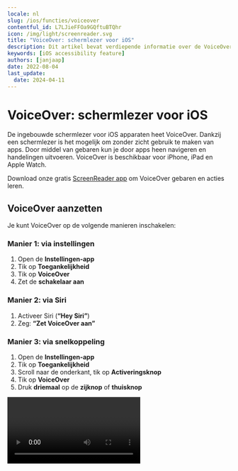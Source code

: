 ```yaml
---
locale: nl
slug: /ios/functies/voiceover
contentful_id: L7LJieFFOa9GQftuBTQhr
icon: /img/light/screenreader.svg
title: "VoiceOver: schermlezer voor iOS"
description: Dit artikel bevat verdiepende informatie over de VoiceOver schermlezer voor iOS.
keywords: [iOS accessibility feature]
authors: [janjaap]
date: 2022-08-04
last_update:
  date: 2024-04-11
---
```


# VoiceOver: schermlezer voor iOS

De ingebouwde schermlezer voor iOS apparaten heet VoiceOver. Dankzij een schermlezer is het mogelijk om zonder zicht gebruik te maken van apps. Door middel van gebaren kun je door apps heen navigeren en handelingen uitvoeren. VoiceOver is beschikbaar voor iPhone, iPad en Apple Watch.

Download onze gratis [ScreenReader app](https://screenreader.app) om VoiceOver gebaren en acties leren.

## VoiceOver aanzetten

Je kunt VoiceOver op de volgende manieren inschakelen:

### Manier 1: via instellingen

1. Open de **Instellingen-app**
2. Tik op **Toegankelijkheid**
3. Tik op **VoiceOver**
4. Zet de **schakelaar aan**

### Manier 2: via Siri

1. Activeer Siri (**“Hey Siri”**)
2. Zeg: **“Zet VoiceOver aan”**

### Manier 3: via snelkoppeling

1. Open de **Instellingen-app**
2. Tik op **Toegankelijkheid**
3. Scroll naar de onderkant, tik op **Activeringsknop**
4. Tik op **VoiceOver**
5. Druk **driemaal** op de **zijknop** of **thuisknop**

<Video youTubeId="tFNeWGt2EXE" title="Handleiding: VoiceOver aanzetten op iOS" name="VoiceOver iOS - Video"/>

## VoiceOver uitzetten

Mocht je in de war raken met de gebaren, dan kun je VoiceOver het makkelijkste uitzetten via Siri: *“Hey Siri, zet VoiceOver uit”*.

Het is natuurlijk ook mogelijk om VoiceOver weer via de Instellingen app uit te zetten. Maar, je zult hier dan wel heen moeten navigeren via de VoiceOver gebaren.

Mocht je een snelkoppeling hebben ingesteld voor VoiceOver, dan kan je het ook via deze manier weer uitzetten.

## VoiceOver gebaren

Het is handig om eerst een aantal basis gebaren te leren. Je zult namelijk niet de eerste persoon zijn die VoiceOver aan zet, waarna het vervolgens niet lukt om het weer uit te zetten.

Door te vegen naar rechts ga je naar het volgende element. Veeg naar links om naar het vorige element te gaan. Dubbel tik om een element te activeren. Met deze drie gebaren kom je al een heel eind.

**De belangrijkste gebaren om te leren zijn:**

- Raak het scherm met 1 vinger aan om te verkennen
- Veeg met 1 vinger naar rechts om naar het volgende element te gaan
- Veeg met 1 vinger naar links om naar het vorige element te gaan
- Tik met 1 vinger 2 keer op het scherm om een onderdeel te activeren
- Veeg met 3 vingers naar links, rechts, omhoog of omlaag om in die richting te scrollen

Let op: het zal vaak voorkomen dat je apps niet volledig kunt bedienen met VoiceOver.

### Vegen met 1 vinger

Gebaren om VoiceOver te bedienen door met 1 vinger te vegen.

| Handeling | Uitleg | Gebaar |
| --- | --- | --- |
| Een onderdeel selecteren en uitspreken | Veeg met 1 vinger over het scherm | <Image src="/img/light/gesture_one_finger_tap.png" alt="One finger tap - Gesture"/> |
| Naar het volgende onderdeel navigeren | Veeg met 1 vinger naar rechts | <Image src="/img/light/gesture_one_finger_swipe_right.png" alt="One finger swipe right - Gesture"/> |
| Naar het vorige onderdeel navigeren | Veeg met 1 vinger naar links | <Image src="/img/light/gesture_one_finger_swipe_left.png" alt="One finger swipe left - Gesture"/> |
| Instelling omhoog aanpassen | Veeg met 1 vinger omhoog | <Image src="/img/light/gesture_one_finger_swipe_up.png" alt="One finger swipe up - Gesture"/> |
| Instelling omlaag aanpassen | Veeg met 1 vinger omlaag | <Image src="/img/light/gesture_one_finger_swipe_down.png" alt="One finger swipe down - Gesture"/> |

### Vegen met 2 vingers

Gebaren om VoiceOver te bedienen door met 2 vingers te vegen.

| Handeling | Uitleg | Gebaar |
| --- | --- | --- |
| Het volledige scherm laten voorlezen | Veeg met 2 vingers omhoog | <Image src="/img/light/gesture_two_finger_swipe_up.png" alt="Two finger swipe up - Gesture"/> |
| Het scherm laten voorlezen vanaf het huidige onderdeel | Veeg met 2 vingers omlaag | <Image src="/img/light/gesture_two_finger_swipe_down.png" alt="Two finger swipe down - Gesture"/> |

### Vegen met 3 vingers

Gebaren om VoiceOver te bedienen door met 3 vingers te vegen.

| Handeling | Uitleg | Gebaar |
| --- | --- | --- |
| Omhoog scrollen | Veeg met 3 vingers omhoog | <Image src="/img/light/gesture_three_finger_swipe_up.png" alt="Three finger swipe up - Gesture"/> |
| Omlaag scrollen | Veeg met 3 vingers omlaag | <Image src="/img/light/gesture_three_finger_swipe_down.png" alt="Three finger swipe down - Gesture"/> |
| Naar rechts scrollen | Veeg met 3 vingers naar rechts | <Image src="/img/light/gesture_three_finger_swipe_right.png" alt="Three finger swipe right - Gesture"/> |
| Naar links scrollen | Veeg met 3 vingers naar links | <Image src="/img/light/gesture_three_finger_swipe_left.png" alt="Three finger swipe left - Gesture"/> |

### Tikken met 1 vinger

Gebaren om VoiceOver te bedienen door met 1 vinger te tikken.

| Handeling | Uitleg | Gebaar |
| --- | --- | --- |
| Het geselecteerde onderdeel activeren | Tik met 1 vinger 2 keer op het scherm | <Image src="/img/light/gesture_one_finger_double_tap.png" alt="One finger double tap - Gesture"/> |
| Het geselecteerde onderdeel lang indrukken | Tik met 1 vinger 2 keer en houd vast | <Image src="/img/light/gesture_one_finger_double_tap_hold.png" alt="One finger double tap hold - Gesture"/> |
| Dubbeltikken op het geselecteerde onderdeel | Tik met 1 vinger 3 keer op het scherm | <Image src="/img/light/gesture_one_finger_triple_tap.png" alt="One finger triple tap - Gesture"/> |

### Tikken met 2 vingers

Gebaren om VoiceOver te bedienen door met 2 vingers te tikken.

| Handeling | Uitleg | Gebaar |
| --- | --- | --- |
| Het voorlezen pauzeren of hervatten | Tik met 2 vingers op het scherm | <Image src="/img/light/gesture_two_finger_tap.png" alt="Two finger tap - Gesture"/> |
| De actuele handeling starten of stoppen | Tik met 2 vingers 2 keer op het scherm | <Image src="/img/light/gesture_two_finger_double_tap.png" alt="Two finger double tap - Gesture"/> |
| Het label van een onderdeel wijzigen | Tik met 2 vingers 2 keer en houd vast | <Image src="/img/light/gesture_two_finger_double_tap_hold.png" alt="Two finger double tap hold - Gesture"/> |
| De onderdeelkiezer openen | Tik met 2 vingers 3 keer op het scherm | <Image src="/img/light/gesture_two_finger_triple_tap.png" alt="Two finger triple tap - Gesture"/> |

### Tikken met 3 vingers

Gebaren om VoiceOver te bedienen door met 3 vingers te tikken.

| Handeling | Uitleg | Gebaar |
| --- | --- | --- |
| Extra informatie laten uitspreken | Tik met 3 vingers 1 keer op het scherm | <Image src="/img/light/gesture_three_finger_tap.png" alt="Three finger tap - Gesture"/> |
| Het geluid van VoiceOver in- of uitschakelen | Tik met 3 vingers 2 keer op het scherm | <Image src="/img/light/gesture_three_finger_double_tap.png" alt="Three finger double tap - Gesture"/> |
| Het schermgordijn in- of uitschakelen | Tik met 3 vingers 3 keer op het scherm | <Image src="/img/light/gesture_three_finger_triple_tap.png" alt="Three finger triple tap - Gesture"/> |

### Tikken met 4 vingers

Gebaren om VoiceOver te bedienen door met 4 vingers te tikken.

| Handeling | Uitleg | Gebaar |
| --- | --- | --- |
| Naar eerste onderdeel gaan | Tik met 4 vingers bovenaan het scherm | <Image src="/img/light/gesture_four_finger_tap.png" alt="Four finger tap top - Gesture"/> |
| Naar het laatste onderdeel gaan | Tik met 4 vingers onderaan het scherm | <Image src="/img/light/gesture_four_finger_tap_bottom.png" alt="Four finger tap bottom - Gesture"/> |

### Snelkoppelingen

Gebaren om VoiceOver snelkoppelingen mee te activeren.

| Handeling | Uitleg | Gebaar |
| --- | --- | --- |
| Een rotorinstelling kiezen | Maak met 2 vingers een draaiende beweging | <Image src="/img/light/gesture_two_finger_rotate.png" alt="Two finger rotate - Gesture"/> |
| Een melding sluiten of teruggaan naar het vorige scherm | Maak met 2 vingers een zigzaggende beweging in de vorm van de letter Z | <Image src="/img/light/gesture_two_finger_z_shape.png" alt="Two finger z shape - Gesture"/> |
| Directe aanraking maken | Tik met 1 vinger 2 keer op het scherm en houd vast totdat je drie opgaande tonen hoort. Beweeg je vinger daarna over het scherm. | <Image src="/img/light/gesture_one_finger_interaction.png" alt="One finger interaction - Gesture"/> |

## VoiceOver instellingen

Je kunt VoiceOver precies instellen op de manier die voor jou het beste werkt. De belangrijkste instellingen pas je als volgt aan:

Tik op: ‘Instellingen’, tik op ‘Toegankelijkheid’, tik op ‘VoiceOver’. In dit scherm kun je diverse instellingen aanpassen waaronder de taal, stem en spreeksnelheid.

Daarnaast is het ook mogelijk om vanuit een app bepaalde instellingen aan te passen via de rotor. Draai met twee vingers over scherm scherm alsof je een kiesschijf draait. De eerste instelling zal worden voorgelezen. Blijf met je vingers draaien om naar de volgende instelling te navigeren. Veeg met je vinger omhoog of omlaag om de instelling aan te passen.

## VoiceOver leren

Wil je nog meer leren over VoiceOver? Apple heeft diverse handleidingen geschreven:

- [Handleiding VoiceOver gebaren](https://support.apple.com/nl-nl/guide/iphone/iph3e2e2281/15.0/ios/15.0)
- [Handleiding VoiceOver instellingen](https://support.apple.com/nl-nl/guide/iphone/iphfa3d32c50/15.0/ios/15.0)
- [Handleiding VoiceOver rotor](https://support.apple.com/nl-nl/guide/iphone/iph3e2e3a6d/15.0/ios/15.0)
